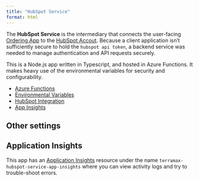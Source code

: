```yaml
---
title: "HubSpot Service"
format: html
---
```


The **HubSpot Service** is the intermediary that connects the user-facing [Ordering App](../ordering-app/ordering-app.html) to the [HubSpot Accout](../../hubspot/hubspot-overview.qmd). Because a client application isn't sufficiently secure to hold the `hubspot api token`, a backend service was needed to manage authentication and API requests securely.

This is a Node.js app written in Typescript, and hosted in Azure Functions.  It makes heavy use of the environmental variables for security and configurability. 

- [Azure Functions](../azure-services/azure-functions.html)
- [Environmental Variables](environmental-variables.html)
- [HubSpot Integration](../../hubspot/integrations.html)
- [App Insights](../azure-services/app-insights.html)


## Other settings


## Application Insights
This app has an [Application Insights](../azure-services/app-insights.html) resource under the name `terramax-hubspot-service-app-insights` where you can view activity logs and try to trouble-shoot errors.
